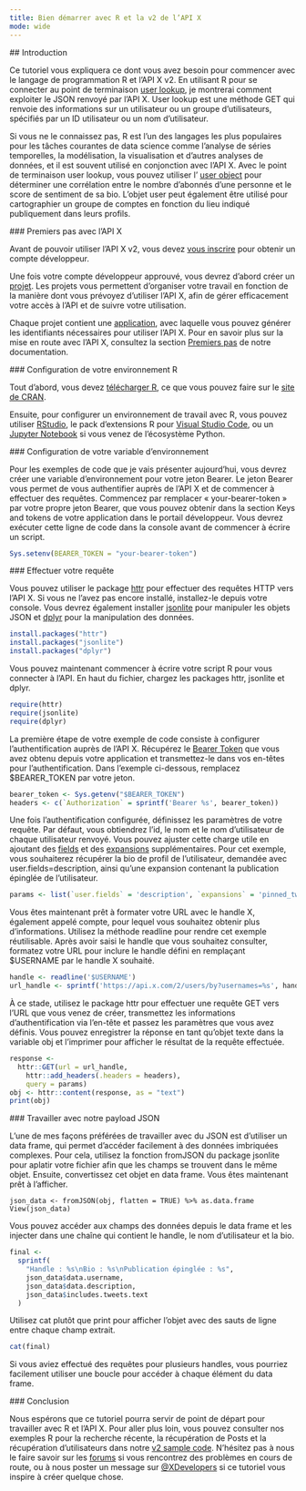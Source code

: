 ```yaml
---
title: Bien démarrer avec R et la v2 de l’API X
mode: wide
---
```


<div id="introduction">
  ## Introduction
</div>

Ce tutoriel vous expliquera ce dont vous avez besoin pour commencer avec le
langage de programmation R et l’API X v2. En utilisant R pour se connecter au point de terminaison
[user lookup](/fr/x-api/users/lookup/introduction), je montrerai comment exploiter
le JSON renvoyé par l’API X. User lookup est une méthode GET qui renvoie des
informations sur un utilisateur ou un groupe d’utilisateurs, spécifiés par un ID utilisateur ou un
nom d’utilisateur.

Si vous ne le connaissez pas, R est l’un des langages les plus populaires pour les tâches courantes de
data science comme l’analyse de séries temporelles, la modélisation, la visualisation et d’autres analyses
de données, et il est souvent utilisé en conjonction avec l’API X. Avec le point de terminaison user
lookup, vous pouvez utiliser l’
[user object](/fr/x-api/fundamentals/data-dictionary#user) pour
déterminer une corrélation entre le nombre d’abonnés d’une personne et le
score de sentiment de sa bio. L’objet user peut également être utilisé pour cartographier un groupe de
comptes en fonction du lieu indiqué publiquement dans leurs profils.

<div id="getting-started-with-the-x-api">
  ### Premiers pas avec l’API X
</div>

Avant de pouvoir utiliser l’API X v2, vous devez
[vous inscrire](https://developer.x.com/en/portal/petition/essential/basic-info)
pour obtenir un compte développeur.

Une fois votre compte développeur approuvé, vous devrez d’abord créer un
[projet](/fr/resources/fundamentals/projects). Les projets vous permettent d’organiser votre travail
en fonction de la manière dont vous prévoyez d’utiliser l’API X, afin de gérer efficacement
votre accès à l’API et de suivre votre utilisation.

Chaque projet contient une [application](/fr/resources/fundamentals/developer-apps), avec laquelle vous pouvez
générer les identifiants nécessaires pour utiliser l’API X. Pour en savoir plus
sur la mise en route avec l’API X, consultez la section
[Premiers pas](/fr/x-api/getting-started/about-x-api) de notre
documentation.

<div id="getting-your-r-environment-set-up">
  ### Configuration de votre environnement R
</div>

Tout d’abord, vous devez [télécharger R](https://cloud.r-project.org/), ce que vous pouvez faire
sur le [site de CRAN](https://cran.r-project.org/).

Ensuite, pour configurer un environnement de travail avec R, vous pouvez utiliser
[RStudio](https://www.rstudio.com/), le pack d’extensions R pour
[Visual Studio Code](https://marketplace.visualstudio.com/items?itemName=Ikuyadeu.r-pack),
ou un
[Jupyter Notebook](https://docs.anaconda.com/anaconda/navigator/tutorials/r-lang/)
si vous venez de l’écosystème Python.

<div id="setting-up-your-environment-variable">
  ### Configuration de votre variable d’environnement
</div>

Pour les exemples de code que je vais présenter aujourd’hui, vous devrez créer une
variable d’environnement pour votre jeton Bearer. Le jeton Bearer vous permet
de vous authentifier auprès de l’API X et de commencer à effectuer des requêtes. Commencez par remplacer
« your-bearer-token » par votre propre jeton Bearer, que vous pouvez obtenir dans la
section Keys and tokens de votre application dans le portail développeur. Vous devrez exécuter
cette ligne de code dans la console avant de commencer à écrire un script.

```r
Sys.setenv(BEARER_TOKEN = "your-bearer-token")
```

<div id="making-your-request">
  ### Effectuer votre requête
</div>

Vous pouvez utiliser le package
[httr](https://cran.r-project.org/web/packages/httr/index.html) pour effectuer des requêtes HTTP
vers l’API X. Si vous ne l’avez pas encore installé, installez-le depuis votre console. Vous devrez également installer
[jsonlite](https://cran.r-project.org/web/packages/jsonlite/index.html) pour manipuler
les objets JSON et [dplyr](https://dplyr.tidyverse.org/) pour la
manipulation des données.

```r
install.packages("httr")
install.packages("jsonlite")
install.packages("dplyr")
```

Vous pouvez maintenant commencer à écrire votre script R pour vous connecter à l’API. En haut du
fichier, chargez les packages httr, jsonlite et dplyr.

```r
require(httr)
require(jsonlite)
require(dplyr)
```

La première étape de votre exemple de code consiste à configurer l’authentification auprès de
l’API X. Récupérez le
[Bearer Token](/fr/resources/fundamentals/authentication#using-and-generating-an-app-only-bearer-token) que vous avez obtenu depuis
votre application et transmettez-le dans vos en-têtes pour l’authentification. Dans l’exemple
ci-dessous, remplacez $BEARER&#95;TOKEN par votre jeton.

```r
bearer_token <- Sys.getenv("$BEARER_TOKEN")
headers <- c(`Authorization` = sprintf('Bearer %s', bearer_token))
```

Une fois l’authentification configurée, définissez les paramètres de votre requête.
Par défaut, vous obtiendrez l’id, le nom et le nom d’utilisateur de chaque utilisateur renvoyé.
Vous pouvez ajuster cette charge utile en ajoutant des
[fields](/fr/x-api/fundamentals/fields) et des
[expansions](/fr/x-api/fundamentals/expansions) supplémentaires. Pour cet exemple, vous souhaiterez
récupérer la bio de profil de l’utilisateur, demandée avec user.fields=description,
ainsi qu’une expansion contenant la publication épinglée de l’utilisateur.

```r
params <- list(`user.fields` = 'description', `expansions` = 'pinned_tweet_id')
```

Vous êtes maintenant prêt à formater votre URL avec le handle X, également appelé
compte, pour lequel vous souhaitez obtenir plus d’informations. Utilisez la méthode readline
pour rendre cet exemple réutilisable. Après avoir saisi le handle que vous souhaitez consulter,
formatez votre URL pour inclure le handle défini en remplaçant $USERNAME par
le handle X souhaité.

```r
handle <- readline('$USERNAME')
url_handle <- sprintf('https://api.x.com/2/users/by?usernames=%s', handle)
```

À ce stade, utilisez le package httr pour effectuer une requête GET vers l’URL que vous venez de
créer, transmettez les informations d’authentification via l’en-tête et passez les
paramètres que vous avez définis. Vous pouvez enregistrer la réponse en tant qu’objet texte dans la
variable obj et l’imprimer pour afficher le résultat de la requête effectuée.

```r
response <-
  httr::GET(url = url_handle,
    httr::add_headers(.headers = headers),
    query = params)
obj <- httr::content(response, as = "text")
print(obj)
```

<div id="working-with-our-json-payload">
  ### Travailler avec notre payload JSON
</div>

L’une de mes façons préférées de travailler avec du JSON est d’utiliser un data frame, qui permet d’accéder facilement à des données imbriquées complexes. Pour cela, utilisez la fonction fromJSON du package jsonlite pour aplatir votre fichier afin que les champs se trouvent dans le même objet. Ensuite, convertissez cet objet en data frame. Vous êtes maintenant prêt à l’afficher.

```
json_data <- fromJSON(obj, flatten = TRUE) %>% as.data.frame
View(json_data)
```

Vous pouvez accéder aux champs des données depuis le data frame et les injecter dans une chaîne qui contient le handle, le nom d’utilisateur et la bio.

```r
final <-
  sprintf(
    "Handle : %s\nBio : %s\nPublication épinglée : %s",
    json_data$data.username,
    json_data$data.description,
    json_data$includes.tweets.text
  )
```

Utilisez cat plutôt que print pour afficher l’objet avec des sauts de ligne entre chaque champ extrait.

```r
cat(final)
```

Si vous aviez effectué des requêtes pour plusieurs handles, vous pourriez facilement utiliser une boucle pour accéder à chaque élément du data frame.

<div id="conclusion">
  ### Conclusion
</div>

Nous espérons que ce tutoriel pourra servir de point de départ pour travailler avec R et l’API X. Pour aller plus loin, vous pouvez consulter nos exemples R pour la recherche récente, la récupération de Posts et la récupération d’utilisateurs dans notre
[v2 sample code](https://github.com/xdevplatform). N’hésitez pas à nous le faire savoir sur les
[forums](https://devcommunity.x.com/) si vous rencontrez des problèmes en cours de route, ou à nous poster un message sur [@XDevelopers](https://x.com/XDevelopers) si ce
tutoriel vous inspire à créer quelque chose.